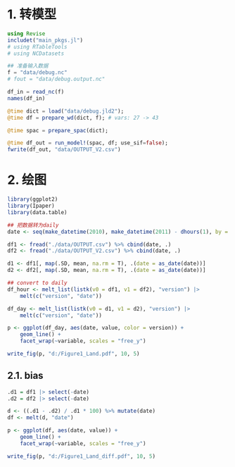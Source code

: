 # 1. 转模型
```julia
using Revise
includet("main_pkgs.jl")
# using RTableTools
# using NCDatasets
```

```julia
## 准备输入数据
f = "data/debug.nc"
# fout = "data/debug.output.nc"

df_in = read_nc(f)
names(df_in)

@time dict = load("data/debug.jld2");
@time df = prepare_wd(dict, f); # vars: 27 -> 43

@time spac = prepare_spac(dict);
```

```julia
@time df_out = run_model!(spac, df; use_sif=false);
fwrite(df_out, "data/OUTPUT_V2.csv")
```

# 2. 绘图

```r
library(ggplot2)
library(Ipaper)
library(data.table)

## 把数据转为daily
date <- seq(make_datetime(2010), make_datetime(2011) - dhours(1), by = "hour")

df1 <- fread("./data/OUTPUT.csv") %>% cbind(date, .)
df2 <- fread("./data/OUTPUT_V2.csv") %>% cbind(date, .)

d1 <- df1[, map(.SD, mean, na.rm = T), .(date = as_date(date))]
d2 <- df2[, map(.SD, mean, na.rm = T), .(date = as_date(date))]

## convert to daily
df_hour <- melt_list(listk(v0 = df1, v1 = df2), "version") |>
    melt(c("version", "date"))

df_day <- melt_list(listk(v0 = d1, v1 = d2), "version") |>
    melt(c("version", "date"))

p <- ggplot(df_day, aes(date, value, color = version)) +
    geom_line() +
    facet_wrap(~variable, scales = "free_y")

write_fig(p, "d:/Figure1_Land.pdf", 10, 5)
```

## 2.1. bias

```r
.d1 = df1 |> select(-date)
.d2 = df2 |> select(-date)

d <- ((.d1 - .d2) / .d1 * 100) %>% mutate(date)
df <- melt(d, "date")

p <- ggplot(df, aes(date, value)) +
    geom_line() +
    facet_wrap(~variable, scales = "free_y")

write_fig(p, "d:/Figure1_Land_diff.pdf", 10, 5)
```
